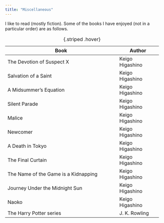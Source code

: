 ---
title: "Miscellaneous"
---

I like to read (mostly fiction). Some of the books I have enjoyed (not in a particular order) are as follows.

| Book                                               | Author             |
|----------------------------------------------------|--------------------|
| The Devotion of Suspect X                          | Keigo Higashino    |
| Salvation of a Saint                               | Keigo Higashino    |
| A Midsummer's Equation                             | Keigo Higashino    |
| Silent Parade                                      | Keigo Higashino    |
| Malice                                             | Keigo Higashino    |
| Newcomer                                           | Keigo Higashino    |
| A Death in Tokyo                                   | Keigo Higashino    |
| The Final Curtain                                  | Keigo Higashino    |
| The Name of the Game is a Kidnapping               | Keigo Higashino    |
| Journey Under the Midnight Sun                     | Keigo Higashino    |
| Naoko                                              | Keigo Higashino    |
| The Harry Potter series                            | J. K. Rowling      |

: {.striped .hover}
